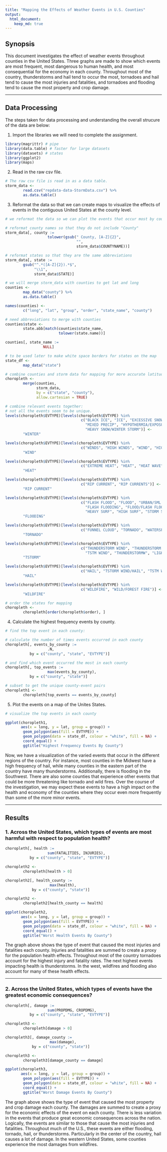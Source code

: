 ```yaml
---
title: "Mapping the Effects of Weather Events in U.S. Counties"
output: 
  html_document:
    keep_md: true
---
```


## Synopsis

This document investigates the effect of weather events throughout counties in the United States. Three graphs are made to show which events are most frequent, most dangerous to human health, and most consequential for the economy in each county. Throughout most of the country, thunderstorms and hail tend to occur the most, tornadoes and hail tend to cause the most injuries and fatalities, and tornadoes and flooding tend to cause the most property and crop damage.

*****

## Data Processing

The steps taken for data processing and understanding the overall strucure of the data are below:

1. Import the libraries we will need to complete the assignment.

```r

library(magrittr) # pipe
library(data.table) # faster for large datasets
library(datasets) # states
library(ggplot2)
library(maps)

```

2. Read in the raw csv file.

```r

# The raw csv file is read in as a data table.
storm_data <- 
        read.csv("repdata-data-StormData.csv") %>% 
        as.data.table()

```

3. Reformat the data so that we can create maps to visualize the effects of events in the contiguous United States at the county level.

```r

# we reformat the data so we can plot the events that occur most by county.

# reformat county names so that they do not include "County"
storm_data[, county := 
                   tolower(gsub(" County, [A-Z]{2}", 
                                "",
                                storm_data$COUNTYNAME))] 

# reformat states so that they are the same abbreviations
storm_data[, state := 
        gsub("^.*([A-Z]{2}).*$", 
             "\\1",
             storm_data$STATE)]

# we will merge storm_data with counties to get lat and long
counties <- 
        map_data("county") %>% 
        as.data.table()

names(counties) <- 
        c("long", "lat", "group", "order", "state_name", "county")

# need abbreviations to merge with counties
counties$state <- 
        state.abb[match(counties$state_name,
                        tolower(state.name))]

counties[, state_name := 
                 NULL]

# to be used later to make white space borders for states on the map 
state_df <- 
        map_data("state") 

# combine counties and storm data for mapping for more accurate latitude and longitude
choropleth <- 
        merge(counties, 
              storm_data, 
              by = c("state", "county"), 
              allow.cartesian = TRUE) 

# combine relevant events together:
# not all the events seem to be unique.
levels(choropleth$EVTYPE)[levels(choropleth$EVTYPE) %in% 
                                  c("BLACK ICE", "ICE", "EXCESSIVE SNOW", "WINTER STORM", "ICY ROADS", 
                                    "MIXED PRECIP", "HYPOTHERMIA/EXPOSURE", "HEAVY SNOW", "GLAZE", 
                                    "HEAVY SNOW/WINTER STORM")] <-
        "WINTER"

levels(choropleth$EVTYPE)[levels(choropleth$EVTYPE) %in% 
                                  c("WINDS", "HIGH WINDS", "WIND", "HIGH WIND")] <-
        "WIND"

levels(choropleth$EVTYPE)[levels(choropleth$EVTYPE) %in% 
                                  c("EXTREME HEAT", "HEAT", "HEAT WAVE", "RECORD HEAT")] <- 
        "HEAT"

levels(choropleth$EVTYPE)[levels(choropleth$EVTYPE) %in% 
                                  c("RIP CURRENT", "RIP CURRENTS")] <- 
        "RIP CURRENT"

levels(choropleth$EVTYPE)[levels(choropleth$EVTYPE) %in% 
                                  c("FLASH FLOOD", "FLOOD", "URBAN/SML STREAM FLD", "FLOODING", 
                                    "FLASH FLOODING", "FLOOD/FLASH FLOOD", "HIGH WATER", 
                                    "HEAVY SURF", "HIGH SURF", "STORM SURGE", "COASTAL FLOODING")] <- 
        "FLOODING"

levels(choropleth$EVTYPE)[levels(choropleth$EVTYPE) %in% 
                                  c("FUNNEL CLOUD", "TORNADO", "WATERSPOUT/TORNADO", "WATERSPOUT")] <- 
        "TORNADO"

levels(choropleth$EVTYPE)[levels(choropleth$EVTYPE) %in% 
                                  c("THUNDERSTORM WIND", "THUNDERSTORM WINDS", "TSTRM WIND", 
                                    "TSTM WIND", "THUNDERSTORMW", "LIGHTNING", "TSTORM", "HEAVY RAIN")] <- 
        "TSTORM"

levels(choropleth$EVTYPE)[levels(choropleth$EVTYPE) %in% 
                                  c("HAIL", "TSTORM WIND/HAIL", "TSTM WIND/HAIL", "SMALL HAIL")] <- 
        "HAIL"

levels(choropleth$EVTYPE)[levels(choropleth$EVTYPE) %in% 
                                  c("WILDFIRE", "WILD/FOREST FIRE")] <-
        "WILDFIRE"

# order the states for mapping
choropleth <- 
        choropleth[order(choropleth$order), ] 

```

4. Calculate the highest frequency events by county.

```r

# find the top event in each county:

# calculate the number of times events occurred in each county        
choropleth[, events_by_county := 
                   .N, 
           by = c("county", "state", "EVTYPE")]

# and find which event occurred the most in each county
choropleth[, top_events := 
                   max(events_by_county), 
           by = c("county", "state")]

# subset to get the unique county-event pairs
choropleth1 <- 
        choropleth[top_events == events_by_county]

```

5. Plot the events on a map of the Unites States.

```r

# visualize the top events in each county

ggplot(choropleth1, 
       aes(x = long, y = lat, group = group)) + 
        geom_polygon(aes(fill = EVTYPE)) +
        geom_polygon(data = state_df, colour = "white", fill = NA) +
        coord_equal() +
        ggtitle("Highest Frequency Events By County")
```

Now, we have a visualization of the varied events that occur in the different regions of the country. For instance, most counties in the Midwest have a high frequency of hail, while many counties in the eastern part of the country have many thunderstorms. Additionally, there is flooding in the Southwest. There are also some counties that experience other events that could be more threatening like tornado and wild fires. Over the course of the investigation, we may expect these events to have a high impact on the health and economy of the counties where they occur even more frequently than some of the more minor events.

*****

## Results

### 1. Across the United States, which types of events are most harmful with respect to population health?

```r

choropleth[, health := 
                   sum(FATALITIES, INJURIES), 
           by = c("county", "state", "EVTYPE")]

choropleth2 <- 
        choropleth[health > 0]

choropleth2[, health_county := 
                    max(health), 
            by = c("county", "state")]

choropleth2 <- 
        choropleth2[health_county == health]

ggplot(choropleth2, 
       aes(x = long, y = lat, group = group)) + 
        geom_polygon(aes(fill = EVTYPE)) +
        geom_polygon(data = state_df, colour = "white", fill = NA) +
        coord_equal() +
        ggtitle("Worst Health Events By County")
```

The graph above shows the type of event that caused the most injuries and fatalities each county. Injuries and fatalities are summed to create a proxy for the population health effects. Throughout most of the country tornadoes account for the highest injury and fatality rates. The next highest events impacting health is thunderstorms. In the west, wildfires and flooding also account for many of these health effects. 

*****

### 2. Across the United States, which types of events have the greatest economic consequences?

```r

choropleth[, damage := 
                   sum(PROPDMG, CROPDMG), 
           by = c("county", "state", "EVTYPE")]

choropleth3 <- 
        choropleth[damage > 0]

choropleth3[, damage_county := 
                    max(damage), 
            by = c("county", "state")]

choropleth3 <- 
        choropleth3[damage_county == damage]

ggplot(choropleth3, 
       aes(x = long, y = lat, group = group)) + 
        geom_polygon(aes(fill = EVTYPE)) +
        geom_polygon(data = state_df, colour = "white", fill = NA) +
        coord_equal() +
        ggtitle("Worst Damage Events By County")

```

The graph above shows the type of event that caused the most property and crop damage each county. The damages are summed to create a proxy for the economic effects of the event on each county. There is less variation in the events that produce great economic consequences across the nation. Logically, the events are similar to those that cause the most injuries and fatalities. Throughout much of the U.S., these events are either flooding, tornado, hail, or thunderstorms. Particularly in the center of the country, hail causes a lot of damage. In the western United States, some counties experience the most damages from wildfires. 